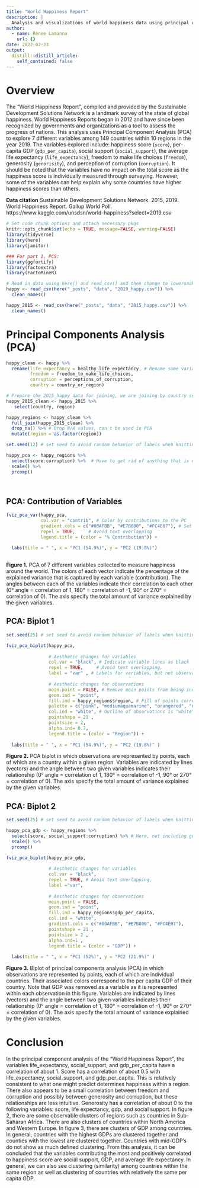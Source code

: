 ```yaml
---
title: "World Happiness Report"
description: |
  Analysis and visualizations of world happiness data using principal component analysis.
author:
  - name: Renee Lamanna
    url: {}
date: 2022-02-23
output:
  distill::distill_article:
    self_contained: false
---
```



# Overview

The "World Happiness Report", compiled and provided by the Sustainable Development Solutions Network is a landmark survey of the state of global happiness. World Happiness Reports began in 2012 and have since been recognized by governments and organizations as a tool to assess the progress of nations. This analysis uses Principal Component Analysis (PCA) to explore 7 different variables among 149 countries within 10 regions in the year 2019. The variables explored include: happiness score (`score`), per-capita GDP (`gdp_per_capita`), social support (`social_support`), the average life expectancy (`life_expectancy`), freedom to make life choices (`freedom`), generosity (`genorisity`), and perception of corruption (`corruption`). It should be noted that the variables have no impact on the total score as the happiness score is individually measured through surveying. However, some of the variables can help explain why some countries have higher happiness scores than others. 

**Data citation**
Sustainable Development Solutions Network. 2015, 2019. World Happiness Report. Gallup World Poll. https://www.kaggle.com/unsdsn/world-happiness?select=2019.csv 

```r
# Set code chunk options and attach necessary pkgs
knitr::opts_chunk$set(echo = TRUE, message=FALSE, warning=FALSE)
library(tidyverse)
library(here)
library(janitor)

### For part 1, PCS:
library(ggfortify)
library(factoextra) 
library(FactoMineR)
```


```r
# Read in data using here() and read_csv() and then change to lowersnake case using clean_names()
happy <- read_csv(here("_posts", "data", "2019_happy.csv")) %>% 
  clean_names()

happy_2015 <- read_csv(here("_posts", "data", "2015_happy.csv")) %>% 
  clean_names()
```

# Principal Components Analysis (PCA) {.tabset .tabset-fade}

```r
happy_clean <- happy %>% 
  rename(life_expectancy = healthy_life_expectancy, # Rename some variables
         freedom = freedom_to_make_life_choices,
         corruption = perceptions_of_corruption,
         country = country_or_region)

# Prepare the 2015_happy data for joining, we are joining by country so we can associate regions to country since the 2019 data does not contain region
happy_2015_clean <- happy_2015 %>% 
   select(country, region)

happy_regions <- happy_clean %>% 
  full_join(happy_2015_clean) %>% 
  drop_na() %>% # Drop N/A values, can't be used in PCA
  mutate(region = as.factor(region))

```



``` r
set.seed(12) # set seed to avoid random behavior of labels when knitting

happy_pca <- happy_regions %>% 
  select(score:corruption) %>%  # Have to get rid of anything that is not numeric, or not important to our analysis
  scale() %>% 
  prcomp() 
  
  
```


## PCA: Contribution of Variables

```r
fviz_pca_var(happy_pca,
             col.var = "contrib", # Color by contributions to the PC
             gradient.cols = c("#00AFBB", "#E7B800", "#FC4E07"), # Set gradient
             repel = TRUE,     # Avoid text overlapping
             legend.title = (color = "% Contribution")) + 
  
  labs(title = " ", x = "PC1 (54.9%)", y = "PC2 (19.8%)")
             
```

**Figure 1.** PCA of 7 different variables collected to measure happiness around the world. The colors of each vector indicate the percentage of the explained variance that is captured by each variable (contribution). The angles between each of the variables indicate their correlation to each other (0&deg; angle = correlation of 1, 180&deg; = correlation of -1, 90&deg; or 270&deg; = correlation of 0). The axis specify the total amount of variance explained by the given variables. 
 

## PCA: Biplot 1
 
```r
set.seed(25) # set seed to avoid random behavior of labels when knitting

fviz_pca_biplot(happy_pca,
                
                # Aesthetic changes for variables
                col.var = "black", # Indicate variable lines as black
                repel = TRUE,     # Avoid text overlapping,
                label = "var" , # Labels for variables, but not observations
    
                # Aesthetic changes for observations
                mean.point = FALSE, # Remove mean points from being included
                geom.ind = "point", 
                fill.ind = happy_regions$region, # Fill of points corresponding to region w/in `happy_regions` dataset
                palette = c("pink", "mediumaquamarine", "orangered", "mediumblue", "gold", "red", "lightskyblue", "firebrick4", "darkgreen", "darkorange"),
                col.ind = "white", # Outline of observations is "white"
                pointshape = 21 ,
                pointsize = 2,
                alpha.ind= 0.7,
                legend.title = (color = "Region")) +
  
  labs(title = " ", x = "PC1 (54.9%)", y = "PC2 (19.8%)" )
```

**Figure 2.** PCA biplot in which observations are represented by points, each of which are a country within a given region. Variables are indicated by lines (vectors) and the angle between two given variables indicates their relationship (0&deg; angle = correlation of 1, 180&deg; = correlation of -1, 90&deg; or 270&deg; = correlation of 0). The axis specify the total amount of variance explained by the given variables. 

## PCA: Biplot 2

```r
set.seed(25) # set seed to avoid random behavior of labels when knitting

happy_pca_gdp <- happy_regions %>% 
  select(score, social_support:corruption) %>% # Here, not including gdp, because including sliding gradient of gdp that will correspond to observations(counties)
  scale() %>% 
  prcomp()

fviz_pca_biplot(happy_pca_gdp, 
                
                # Aesthetic changes for variables
                col.var = "black",
                repel = TRUE, # Avoid text overlapping,
                label ="var",
    
                # Aesthetic changes for observations
                mean.point = FALSE,
                geom.ind = "point",
                fill.ind = happy_regions$gdp_per_capita, 
                col.ind = "white",
                gradient.cols = c("#00AFBB", "#E7B800", "#FC4E07"),
                pointshape = 21 ,
                pointsize = 2 ,
                alpha.ind=1 ,
                legend.title = (color = "GDP")) +
  
  labs(title = " ", x = "PC1 (52%)", y = "PC2 (21.9%)" )
```

**Figure 3.** Biplot of principal components analysis (PCA) in which observations are represented by points, each of which are individual countries. Their associated colors correspond to the per capita GDP of their country. Note that GDP was removed as a variable as it is represented within each observation in this figure. Variables are indicated by lines (vectors) and the angle between two given variables indicates their relationship (0&deg; angle = correlation of 1, 180&deg; = correlation of -1, 90&deg; or 270&deg; = correlation of 0). The axis specify the total amount of variance explained by the given variables. 


# Conclusion

In the principal component analysis of the "World Happiness Report", the variables life_expectancy, social_support, and gdp_per_capita have a correlation of about 1. Score has a correlation of about 0.5 with life_expectancy, social_support, and gdp_per_capita. This is relatively consistent to what one might predict determines happiness within a region. There also appears to be a small correlation between freedom and corruption and possibly between generosity and corruption, but these relationships are less intuitive. Generosity has a correlation of about 0 to the following variables: score, life expectancy, gdp, and social support. In figure 2, there are some observable clusters of regions such as countries in Sub-Saharan Africa. There are also clusters of countries within North America and Western Europe. In figure 3, there are clusters of GDP among countries. In general, countries with the highest GDPs are clustered together and counties with the lowest are clustered together. Countries with mid-GDP's do not show as much defined clustering. From this analysis, it can be concluded that the variables contributing the most and positively correlated to happiness score are social support, GDP, and average life expectancy. In general, we can also see clustering (similarity) among countries within the same region as well as clustering of countries with relatively the same per capita GDP.

